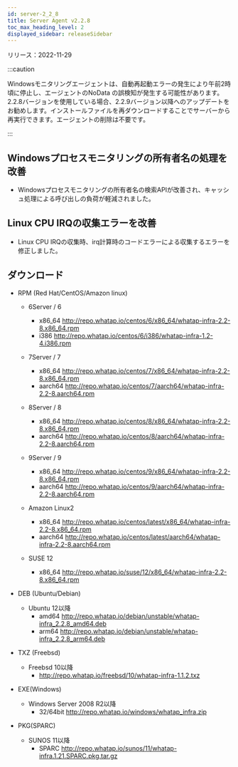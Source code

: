 ```yaml
---
id: server-2_2_8
title: Server Agent v2.2.8
toc_max_heading_level: 2
displayed_sidebar: releaseSidebar
---
```


リリース：2022-11-29

:::caution

Windowsモニタリングエージェントは、自動再起動エラーの発生により午前2時頃に停止し、エージェントのNoData の誤検知が発生する可能性があります。2.2.8バージョンを使用している場合、2.2.9バージョン以降へのアップデートをお勧めします。インストールファイルを再ダウンロードすることでサーバーから再実行できます。エージェントの削除は不要です。

:::

## Windowsプロセスモニタリングの所有者名の処理を改善

- Windowsプロセスモニタリングの所有者名の検索APIが改善され、キャッシュ処理による呼び出しの負荷が軽減されました。

## Linux CPU IRQの収集エラーを改善

- Linux CPU IRQの収集時、irq計算時のコードエラーによる収集するエラーを修正しました。

## ダウンロード

- RPM (Red Hat/CentOS/Amazon linux)

  - 6Server / 6 
    - x86_64 http://repo.whatap.io/centos/6/x86_64/whatap-infra-2.2-8.x86_64.rpm 
    - i386 http://repo.whatap.io/centos/6/i386/whatap-infra-1.2-4.i386.rpm

  - 7Server / 7 
    - x86_64 http://repo.whatap.io/centos/7/x86_64/whatap-infra-2.2-8.x86_64.rpm 
    - aarch64 http://repo.whatap.io/centos/7/aarch64/whatap-infra-2.2-8.aarch64.rpm

  - 8Server / 8 
    - x86_64 http://repo.whatap.io/centos/8/x86_64/whatap-infra-2.2-8.x86_64.rpm 
    - aarch64 http://repo.whatap.io/centos/8/aarch64/whatap-infra-2.2-8.aarch64.rpm

  - 9Server / 9 
    - x86_64 http://repo.whatap.io/centos/9/x86_64/whatap-infra-2.2-8.x86_64.rpm 
    - aarch64 http://repo.whatap.io/centos/9/aarch64/whatap-infra-2.2-8.aarch64.rpm

  - Amazon Linux2
    - x86_64 http://repo.whatap.io/centos/latest/x86_64/whatap-infra-2.2-8.x86_64.rpm 
    - aarch64 http://repo.whatap.io/centos/latest/aarch64/whatap-infra-2.2-8.aarch64.rpm

  - SUSE 12
    - x86_64 http://repo.whatap.io/suse/12/x86_64/whatap-infra-2.2-8.x86_64.rpm

- DEB (Ubuntu/Debian)

  - Ubuntu 12以降
    - amd64 http://repo.whatap.io/debian/unstable/whatap-infra_2.2.8_amd64.deb
    - arm64 http://repo.whatap.io/debian/unstable/whatap-infra_2.2.8_arm64.deb

- TXZ (Freebsd)
  - Freebsd 10以降
    - http://repo.whatap.io/freebsd/10/whatap-infra-1.1.2.txz

- EXE(Windows)
  - Windows Server 2008 R2以降
    - 32/64bit http://repo.whatap.io/windows/whatap_infra.zip

- PKG(SPARC)
  - SUNOS 11以降
    - SPARC http://repo.whatap.io/sunos/11/whatap-infra.1.21.SPARC.pkg.tar.gz
